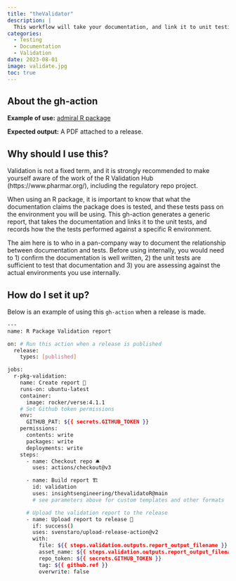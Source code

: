 ```yaml
---
title: "theValidator"
description: |
  This workflow will take your documentation, and link it to unit testing, creating a report that links requirements (documentation) to tests of those requirements. 
categories:
  - Testing
  - Documentation
  - Validation
date: 2023-08-01
image: validate.jpg
toc: true
---
```


:::{.callout-note style="margin-top: 0rem;" collapse="false"}
## About the gh-action

**Example of use:** [admiral R package](https://github.com/insightsengineering/thevalidatoR/blob/main/readme_files/report-0.1-admiral.pdf)

**Expected output:** A PDF attached to a release.
:::

## Why should I use this?

Validation is not a fixed term, and it is strongly recommended to make yourself aware of the work of the R Validation Hub (https://www.pharmar.org/), including the 
regulatory repo project.

When using an R package, it is important to know that what the documentation claims the package does is tested, and these tests pass on the 
environment you will be using. This gh-action generates a generic report, that takes the documentation and links it to the 
unit tests, and records how the the tests performed against a specific R environment. 

The aim here is to who in a pan-company way to document the relationship between documentation and tests. Before 
using internally, you would need to 1) confirm the documentation is well written, 2) the unit tests are sufficient to 
test that documentation and 3) you are assessing against the actual environments you use internally.

## How do I set it up?

Below is an example of using this `gh-action` when a release is made.


```bash
---
name: R Package Validation report

on: # Run this action when a release is published
  release:
    types: [published]

jobs:
  r-pkg-validation:
    name: Create report 📃
    runs-on: ubuntu-latest
    container:
      image: rocker/verse:4.1.1
    # Set Github token permissions
    env:
      GITHUB_PAT: ${{ secrets.GITHUB_TOKEN }}
    permissions:
      contents: write
      packages: write
      deployments: write
    steps:
      - name: Checkout repo 🛎
        uses: actions/checkout@v3

      - name: Build report 🏗
        id: validation
        uses: insightsengineering/thevalidatoR@main
        # see parameters above for custom templates and other formats

      # Upload the validation report to the release
      - name: Upload report to release 🔼
        if: success()
        uses: svenstaro/upload-release-action@v2
        with:
          file: ${{ steps.validation.outputs.report_output_filename }}
          asset_name: ${{ steps.validation.outputs.report_output_filename }}
          repo_token: ${{ secrets.GITHUB_TOKEN }}
          tag: ${{ github.ref }}
          overwrite: false
```


